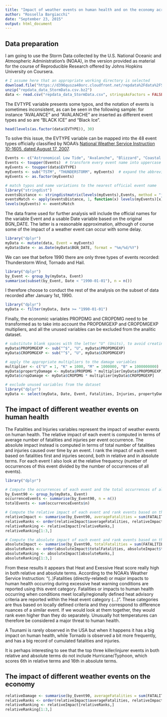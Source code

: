 ```yaml
---
title: "Impact of weather events on human health and on the economy across USA"
author: "Rossella Bargiacchi"
date: "September 23, 2015"
output: html_document
---
```

 
## Data preparation
 
I am going to use the Storm Data collected by the U.S. National Oceanic and Atmospheric Administration's (NOAA), in the version provided as material for the course of Reproducible Research offered by Johns Hopkins University on Coursera.
 
```r
# I assume here that an appropriate working directory is selected
download.file("https://d396qusza40orc.cloudfront.net/repdata%2Fdata%2FStormData.csv.bz2", destfile = "repdata_data_StormData.csv.bz2", method = "curl")
unzip("repdata_data_StormData.csv.bz2")
data <- read.csv("repdata_data_StormData.csv", stringsAsFactors = FALSE)
```
 
The EVTYPE variable presents some typos, and the notation of events is sometimes inconsistent, as can be seen in the following sample: for instance "AVALANCE" and "AVALANCHE" are inserted as different event types and so are "BLACK ICE" and "Black Ice". 
 
```r
head(levels(as.factor(data$EVTYPE)), 30)
```
 
To solve this issue, the EVTYPE variable can be mapped into the 48 event types officially classified by NOAA's [National Weather Service Instruction 10-1605, dated August 17, 2007](https://d396qusza40orc.cloudfront.net/repdata%2Fpeer2_doc%2Fpd01016005curr.pdf).
 
```r
Events <- c("Astronomical Low Tide", "Avalanche", "Blizzard", "Coastal Flood", "Cold/Wind Chill", "Debris Flow", "Dense Fog", "Dense Smoke", "Drought", "Dust Devil", "Dust Storm", "Excessive Heat", "Extreme Cold/Wind Chill", "Flash Flood", "Flood", "Freezing Fog", "Frost/Freeze", "Funnel Cloud", "Hail", "Heat", "Heavy Rain", "Heavy Snow", "High Surf", "High Wind", "Hurricane/Typhoon", "Ice Storm", "Lakeshore Flood", "Lake-Effect Snow", "Lightning", "Marine Hail", "Marine High Wind", "Marine Strong Wind", "Marine Thunderstorm Wind", "Rip Current", "Seiche", "Sleet", "Storm Tide", "Strong Wind", "Thunderstorm Wind", "Tornado", "Tropical Depression", "Tropical Storm", "Tsunami", "Volcanic Ash", "Waterspout", "Wildfire", "Winter Storm", "Winter Weather")
Events <- toupper(Events)  # transform every event name into uppercase to avoid duplicates
myEvents <- toupper(data$EVTYPE)
myEvents <- sub("TSTM", "THUNDERSTORM", myEvents)  # expand the abbreviation to avoid confusion 
myEvents <- as.factor(myEvents)

# match typos and name variations to the nearest official event name
library("stringdist")
eventsDistance <- stringdistmatrix(levels(myEvents),Events, method = "jw", p=0.1) 
eventsMatch <- apply(eventsDistance, 1, function(x) levels(myEvents)[x] = Events[which.min(x)] ) 
levels(myEvents) <- eventsMatch
```
 
The data frame used for further analysis will include the official names for the variable Event and a usable Date variable based on the original BGN_DATE. The latter is a reasonable approximation, although of course some of the impact of a weather event can occur with some delay. 
 
```r
library("dplyr")
myData <- mutate(data, Event = myEvents)
myData$Date <- as.Date(myData$BGN_DATE, format = "%m/%d/%Y")
```
 
We can see that before 1990 there are only three types of events recorded: Thunderstorm Wind, Tornado and Hail.
 
```r
library("dplyr")
by_Event <- group_by(myData, Event)
summarise(subset(by_Event, Date < "1990-01-01"), n = n())
```
 
I therefore choose to conduct the rest of the analysis on the subset of data recorded after January 1st, 1990.
 
```r
library("dplyr")
myData <- filter(myData, Date >= "1990-01-01")
```
 
Finally, the economic variables PROPDMG and CROPDMG need to be transformed as to take into account the PROPDMGEXP and CROPDMGEXP multipliers, and all the unused variables can be excluded from the analitic dataset.
 
```r
# substitute blank spaces with the letter "U" (Units), to avoid creating NA's where not necessary
myData$PROPDMGEXP <- sub("^$", "U", myData$PROPDMGEXP)
myData$CROPDMGEXP <- sub("^$", "U", myData$CROPDMGEXP)

# apply the appropriate multipliers to the damage variables
multiplier <- c("U" = 1, "K" = 1000, "M" = 1000000, "B" = 1000000000) 
myData$propertyDamage <- myData$PROPDMG * multiplier[myData$PROPDMGEXP] 
myData$cropDamage <- myData$CROPDMG * multiplier[myData$CROPDMGEXP]

# exclude unused variables from the dataset
library("dplyr")
myData <- select(myData, Date, Event, Fatalities, Injuries, propertyDamage, cropDamage)
```
 
## The impact of different weather events on human health
 
The Fatalities and Injuries variables represent the impact of weather events on human health. The relative impact of each event is computed in terms of average number of fatalities and injuries per event occurrence. The absolute impact instead is computed in terms of total number of fatalities and injuries caused over time by an event. 
I rank the impact of each event based on fatalities first and injuries second, both in relative and in absolute terms. For each event I also look at the relative frequency (number of occurrences of this event divided by the number of occurrences of all events).
 
```r
library("dplyr")

# Compute the occurrences of each event and the total occurrences of all events
by_Event90 <- group_by(myData, Event)
occurrenceEvents <- summarise(by_Event90, n = n())
totalEvents <- sum(occurrenceEvents$n)

# Compute the relative impact of each event and rank events based on their relative impact
relativeImpact <- summarise(by_Event90, averageFatalities = sum(FATALITIES)/n(), averageInjuries = sum(INJURIES)/n(), occurrences = n(), frequency = paste(round(n()/totalEvents, digits = 3),"%"))
relativeRanks <- order(relativeImpact$averageFatalities, relativeImpact$averageInjuries, decreasing = TRUE)
relativeRanking <- relativeImpact[relativeRanks,]
relativeRanking[1:3,]

# Compute the absolute impact of each event and rank events based on their absolute impact
absoluteImpact <- summarise(by_Event90, totalFatalities = sum(FATALITIES), totalInjuries = sum(INJURIES), occurrences = n(), frequency = paste(round(n()/totalEvents, digits = 3),"%"))
absoluteRanks <- order(absoluteImpact$totalFatalities, absoluteImpact$totalInjuries, decreasing = TRUE)
absoluteRanking <- absoluteImpact[absoluteRanks,]
absoluteRanking[1:3,]
```
 
From these results it appears that Heat and Exessive Heat score really high in both relative and absolute terms. According to the NOAA's Weather Service Instruction: "(..)Fatalities (directly-related) or major impacts to human health occurring during excessive heat warning conditions are reported using this event category.
Fatalities or impacts to human health occurring when conditions meet locally/regionally defined heat advisory criteria are reported within the Heat event category (...)". These categories are thus based on locally defined criteria and they correspond to difference nuances of a similar event. If we would look at them together, they would rank even higher than they do separately. Unusually hot temperatures can therefore be considered a major threat to human health.
 
A Tsunami is rarely observed in the USA but when it happens it has a big impact on human health, while Tornado is observed a bit more frequently, and has a big record of cumulated fatalities and injuries. 
 
It is perhaps interesting to see that the top three killer/injurer events in both relative and absolute terms do not include Hurricane/Typhoon, which scores 6th in relative terms and 16th in absolute terms.
 
## The impact of different weather events on the economy
 
```r
relativeDamage <- summarise(by_Event90, averageFatalities = sum(FATALITIES)/n(), averageInjuries = sum(INJURIES)/n(), occurrences = n(), frequency = paste(round(n()/totalEvents, digits = 3),"%"))
relativeRanks <- order(relativeImpact$averageFatalities, relativeImpact$averageInjuries, decreasing = TRUE)
relativeRanking <- relativeImpact[relativeRanks,]
relativeRanking[1:3,]
```